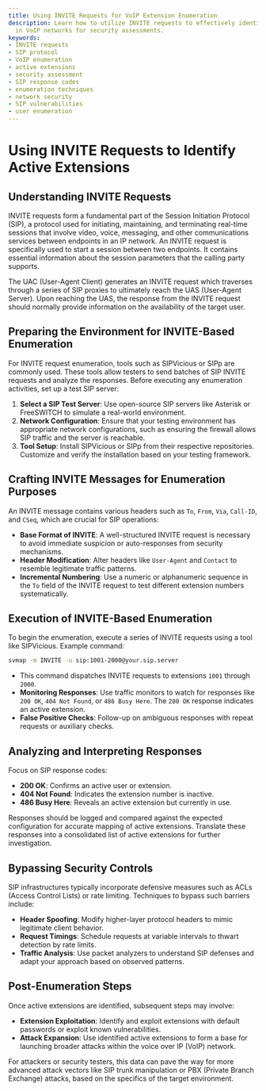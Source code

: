 ```yaml
---
title: Using INVITE Requests for VoIP Extension Enumeration
description: Learn how to utilize INVITE requests to effectively identify active extensions
  in VoIP networks for security assessments.
keywords:
- INVITE requests
- SIP protocol
- VoIP enumeration
- active extensions
- security assessment
- SIP response codes
- enumeration techniques
- network security
- SIP vulnerabilities
- user enumeration
---
```


# Using INVITE Requests to Identify Active Extensions

## Understanding INVITE Requests

INVITE requests form a fundamental part of the Session Initiation Protocol (SIP), a protocol used for initiating, maintaining, and terminating real-time sessions that involve video, voice, messaging, and other communications services between endpoints in an IP network. An INVITE request is specifically used to start a session between two endpoints. It contains essential information about the session parameters that the calling party supports.

The UAC (User-Agent Client) generates an INVITE request which traverses through a series of SIP proxies to ultimately reach the UAS (User-Agent Server). Upon reaching the UAS, the response from the INVITE request should normally provide information on the availability of the target user.

## Preparing the Environment for INVITE-Based Enumeration

For INVITE request enumeration, tools such as SIPVicious or SIPp are commonly used. These tools allow testers to send batches of SIP INVITE requests and analyze the responses. Before executing any enumeration activities, set up a test SIP server:

1. **Select a SIP Test Server**: Use open-source SIP servers like Asterisk or FreeSWITCH to simulate a real-world environment.
2. **Network Configuration**: Ensure that your testing environment has appropriate network configurations, such as ensuring the firewall allows SIP traffic and the server is reachable.
3. **Tool Setup**: Install SIPVicious or SIPp from their respective repositories. Customize and verify the installation based on your testing framework.

## Crafting INVITE Messages for Enumeration Purposes

An INVITE message contains various headers such as `To`, `From`, `Via`, `Call-ID`, and `CSeq`, which are crucial for SIP operations:

- **Base Format of INVITE**: A well-structured INVITE request is necessary to avoid immediate suspicion or auto-responses from security mechanisms.
- **Header Modification**: Alter headers like `User-Agent` and `Contact` to resemble legitimate traffic patterns.
- **Incremental Numbering**: Use a numeric or alphanumeric sequence in the `To` field of the INVITE request to test different extension numbers systematically.

## Execution of INVITE-Based Enumeration

To begin the enumeration, execute a series of INVITE requests using a tool like SIPVicious. Example command:

```bash
svmap -m INVITE -u sip:1001-2000@your.sip.server
```

- This command dispatches INVITE requests to extensions `1001` through `2000`.
- **Monitoring Responses**: Use traffic monitors to watch for responses like `200 OK`, `404 Not Found`, or `486 Busy Here`. The `200 OK` response indicates an active extension.
- **False Positive Checks**: Follow-up on ambiguous responses with repeat requests or auxiliary checks.

## Analyzing and Interpreting Responses

Focus on SIP response codes:

- **200 OK**: Confirms an active user or extension.
- **404 Not Found**: Indicates the extension number is inactive.
- **486 Busy Here**: Reveals an active extension but currently in use.

Responses should be logged and compared against the expected configuration for accurate mapping of active extensions. Translate these responses into a consolidated list of active extensions for further investigation.

## Bypassing Security Controls

SIP infrastructures typically incorporate defensive measures such as ACLs (Access Control Lists) or rate limiting. Techniques to bypass such barriers include:

- **Header Spoofing**: Modify higher-layer protocol headers to mimic legitimate client behavior.
- **Request Timings**: Schedule requests at variable intervals to thwart detection by rate limits.
- **Traffic Analysis**: Use packet analyzers to understand SIP defenses and adapt your approach based on observed patterns.

## Post-Enumeration Steps

Once active extensions are identified, subsequent steps may involve:

- **Extension Exploitation**: Identify and exploit extensions with default passwords or exploit known vulnerabilities.
- **Attack Expansion**: Use identified active extensions to form a base for launching broader attacks within the voice over IP (VoIP) network.

For attackers or security testers, this data can pave the way for more advanced attack vectors like SIP trunk manipulation or PBX (Private Branch Exchange) attacks, based on the specifics of the target environment.